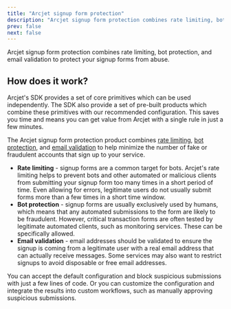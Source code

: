 ```yaml
---
title: "Arcjet signup form protection"
description: "Arcjet signup form protection combines rate limiting, bot protection, and email validation to protect your signup forms from abuse."
prev: false
next: false
---
```



Arcjet signup form protection combines rate limiting, bot protection, and email
validation to protect your signup forms from abuse.

<WhatIsArcjet />

## How does it work?

Arcjet's SDK provides a set of core primitives which can be used independently.
The SDK also provide a set of pre-built products which combine these primitives
with our recommended configuration. This saves you time and means you can get
value from Arcjet with a single rule in just a few minutes.

The Arcjet signup form protection product combines [rate
limiting](/rate-limiting/concepts), [bot protection](/bot-protection/concepts),
and [email validation](/email-validation/concepts) to help minimize the number
of fake or fraudulent accounts that sign up to your service.

- **Rate limiting** - signup forms are a common target for bots. Arcjet's rate
  limiting helps to prevent bots and other automated or malicious clients from
  submitting your signup form too many times in a short period of time. Even
  allowing for errors, legitimate users do not usually submit forms more than a
  few times in a short time window.
- **Bot protection** - signup forms are usually exclusively used by humans,
  which means that any automated submissions to the form are likely to be
  fraudulent. However, critical transaction forms are often tested by legitimate
  automated clients, such as monitoring services. These can be specifically
  allowed.
- **Email validation** - email addresses should be validated to ensure the
  signup is coming from a legitimate user with a real email address that can
  actually receive messages. Some services may also want to restrict signups to
  avoid disposable or free email addresses.

You can accept the default configuration and block suspicious submissions with
just a few lines of code. Or you can customize the configuration and integrate
the results into custom workflows, such as manually approving suspicious
submissions.
